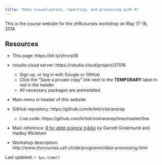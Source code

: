 ```yaml
---
title: "Data visualization, reporting, and processing with R"
---
```


This is the course website for the zhRcourses workshop on May 17-18, 2018.

## Resources

- This page: https://bit.ly/zhrvrp18

- rstudio.cloud server: https://rstudio.cloud/project/37016
    - Sign up, or log in with Google or GitHub
    - Click the "Save a private copy" link next to the **TEMPORARY** label in red in the header
    - All necessary packages are preinstalled

- Main menu in header of this website

- GitHub repository: https://github.com/krlmlr/vistransrep
    - Live code: https://github.com/krlmlr/vistransrep/tree/master/live

- Main reference: [*R for data science* (r4ds)](http://r4ds.had.co.nz/) by Garrett Grolemund and Hadley Wickham

- Workshop description: http://www.zhrcourses.uzh.ch/de/programm/data-processing.html

Last updated: `r Sys.time()`
